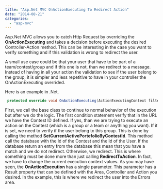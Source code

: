 ```yaml
---
title: "Asp.Net MVC OnActionExecuting To Redirect Action"
date: "2014-08-21"
categories: 
  - "asp-mvc"
---
```


Asp.Net MVC allows you to catch Http Request by overriding the **OnActionExecuting** and takes a decision before executing the desired Controller-Action method. This can be interesting in the case you want to verify something and if this validation is wrong to redirect the user.

A small use case could be that your user that have to be part of a team/contest/group and if this one is not, than we redirect to a message. Instead of having in all your action the validation to see if the user belong to the group, it is simpler and less repetitive to have in your controller the OnActionExecuting overrided.

Here is an example in .Net.


```csharp
 protected override void OnActionExecuting(ActionExecutingContext filterContext) { base.OnActionExecuting(filterContext); if (this.RouteData != null && this.RouteData.Values.ContainsKey(Constants.RoutePortionName.ACTIVE_CURRENT_CONTEST_ID)) { var success = SetCurrentActivePortefolioByContestId(Convert.ToInt32(this.RouteData.Values[Constants.RoutePortionName.ACTIVE_CURRENT_CONTEST_ID])); if (!success)//This is the case when the user does not belong to the contest but try to do an action on the contest filterContext.Result = new RedirectToRouteResult( new RouteValueDictionary { { Constants.AREA, Constants.Areas.ERRORS }, { Constants.CONTROLLER, "UserError" }, { Constants.ACTION, "InvalidContest" } }); } } else { this.CurrentActivePortefolio = null; } } 
```

First, we call the base class to continue to normal behavior of the execution but after we do the logic. The first condition statement verify that in the URL we have the Contest ID defined. If yes, than we are trying to execute an action on the Contest (which is a group or a team or anything you want). If it is set, we need to verify if the user belong to this group. This is done by calling the method **SetCurrentActivePortefolioByContestId**. This method call the database with the Id of the Contest and the Id of the User. If the database return an entry from the database this mean that you have a match and we do not redirect. Otherwise, we redirect. This is where something must be done more than just calling **RedirectToAction**. In fact, we have to change the current execution context values. As you may have seen, the **OnActionExecution** has a single parameter. This parameter has a Result property that can be defined with the Area, Controller and Action you desired. In the example, this is where we redirect the user into the Errors area.
